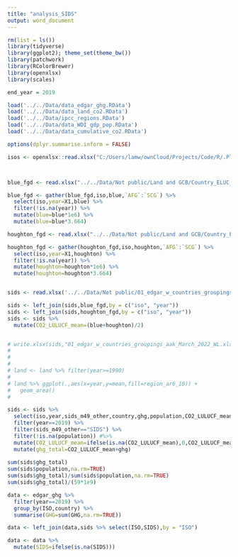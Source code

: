 ```yaml
---
title: "analysis_SIDS"
output: word_document
---
```


```r

rm(list = ls())
library(tidyverse)
library(ggplot2); theme_set(theme_bw())
library(patchwork)
library(RColorBrewer)
library(openxlsx)
library(scales)

end_year = 2019

load('../../Data/data_edgar_ghg.RData')
load('../../Data/data_land_co2.RData')
load('../../Data/ipcc_regions.RData')
load('../../Data/data_WDI_gdp_pop.RData')
load('../../Data/data_cumulative_co2.RData')

options(dplyr.summarise.inform = FALSE)

isos <- openxlsx::read.xlsx("C:/Users/lamw/ownCloud/Projects/Code/R/.Place names and codes/output/ISOcodes.xlsx","alternative_names")



blue_fgd <- read.xlsx("../../Data/Not public/Land and GCB/Country_ELUC_23032021.xlsx",sheet="BLUE_GCB2020_HN_countries")

blue_fgd <- gather(blue_fgd,iso,blue,`AFG`:`SCG`) %>% 
  select(iso,year=X1,blue) %>%
  filter(!is.na(year)) %>% 
  mutate(blue=blue*1e6) %>% 
  mutate(blue=blue*3.664)

houghton_fgd <- read.xlsx("../../Data/Not public/Land and GCB/Country_ELUC_23032021.xlsx",sheet="H&N_2017_countries")

houghton_fgd <- gather(houghton_fgd,iso,houghton,`AFG`:`SCG`) %>% 
  select(iso,year=X1,houghton) %>%
  filter(!is.na(year)) %>% 
  mutate(houghton=houghton*1e6) %>% 
  mutate(houghton=houghton*3.664)



```

```r

sids <- read.xlsx('../../Data/Not public/01_edgar_w_countries_groupings_aak_March_2022.xlsx')

sids <- left_join(sids,blue_fgd,by = c("iso", "year"))
sids <- left_join(sids,houghton_fgd,by = c("iso", "year"))
sids <- sids %>% 
  mutate(CO2_LULUCF_mean=(blue+houghton)/2)


# write.xlsx(sids,"01_edgar_w_countries_groupings_aak_March_2022_WL.xlsx")
# 
# 
# 
# land <- land %>% filter(year>=1990)
# 
# land %>% ggplot(.,aes(x=year,y=mean,fill=region_ar6_10)) + 
#   geom_area()
#   

sids <- sids %>% 
  select(iso,year,sids_m49_other,country,ghg,population,CO2_LULUCF_mean) %>% 
  filter(year==2019) %>% 
  filter(sids_m49_other=="SIDS") %>% 
  filter(!is.na(population)) #%>% 
  mutate(CO2_LULUCF_mean=ifelse(is.na(CO2_LULUCF_mean),0,CO2_LULUCF_mean))# %>% 
  mutate(ghg_total=CO2_LULUCF_mean+ghg)
  
sum(sids$ghg_total)
sum(sids$population,na.rm=TRUE)
sum(sids$ghg_total)/sum(sids$population,na.rm=TRUE)
sum(sids$ghg_total)/(59*1e9)


```


```r

data <- edgar_ghg %>% 
  filter(year==2019) %>% 
  group_by(ISO,country) %>% 
  summarise(GHG=sum(GHG,na.rm=TRUE))

data <- left_join(data,sids %>% select(ISO,SIDS),by = "ISO")

data <- data %>% 
  mutate(SIDS=ifelse(is.na(SIDS)))


```
